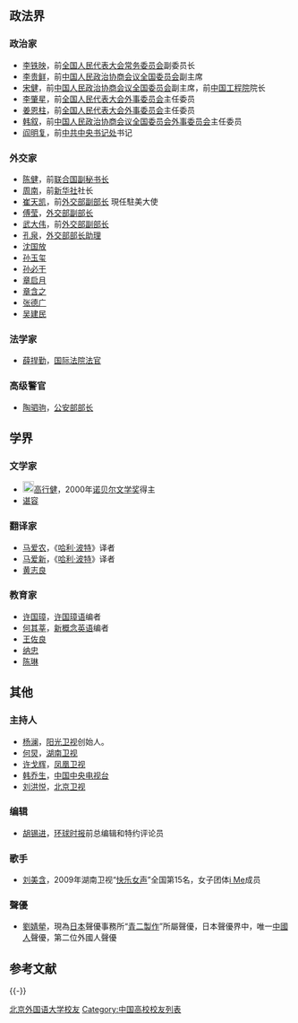 {{main|北京外国语大学}}
== 政法界 ==
=== 政治家 ===
* [[李铁映|李铁映]]，前[[全国人民代表大会常务委员会|全国人民代表大会常务委员会]]副委员长
* [[李贵鲜|李贵鲜]]，前[[中国人民政治协商会议全国委员会|中国人民政治协商会议全国委员会]]副主席
* [[宋健|宋健]]，前[[中国人民政治协商会议全国委员会|中国人民政治协商会议全国委员会]]副主席，前[[中国工程院|中国工程院]]院长
* [[李肇星|李肇星]]，前[[全国人民代表大会外事委员会|全国人民代表大会外事委员会]]主任委员
* [[姜恩柱|姜恩柱]]，前[[全国人民代表大会外事委员会|全国人民代表大会外事委员会]]主任委员
* [[韩叙|韩叙]]，前[[中国人民政治协商会议全国委员会外事委员会|中国人民政治协商会议全国委员会外事委员会]]主任委员
* [[阎明复|阎明复]]，前[[中共中央书记处|中共中央书记处]]书记

=== 外交家 ===
* [[陈健_(外交官)|陈健]]，前[[联合国|联合国]][[联合国秘书长|副秘书长]]
* [[周南_(新华社社长)|周南]]，前[[新华社|新华社]]社长
* [[崔天凯|崔天凯]]，前[[外交部副部长|外交部副部长]] 現任駐美大使
* [[傅莹|傅莹]]，[[外交部副部长|外交部副部长]]
* [[武大伟|武大伟]]，前[[外交部副部长|外交部副部长]]
* [[孔泉|孔泉]]，[[外交部部长助理|外交部部长助理]]
* [[沈国放|沈国放]]
* [[孙玉玺|孙玉玺]]
* [[孙必干|孙必干]]
* [[章启月|章启月]]
* [[章含之|章含之]]
* [[张德广_(1941年)|张德广]]
* [[吴建民_(外交官)|吴建民]]

=== 法学家 ===
* [[薛捍勤|薛捍勤]]，[[国际法院|国际法院]][[国际法院法官|法官]]

=== 高级警官 ===
* [[陶驷驹|陶驷驹]]，[[公安部部长|公安部部长]]

== 学界 ==
=== 文学家 ===
* [[File:Nobel_prize_medal.svg|20px]][[高行健|高行健]]，2000年[[诺贝尔文学奖|诺贝尔文学奖]]得主
* [[谌容|谌容]]

=== 翻译家 ===
* [[马爱农|马爱农]]，《[[哈利·波特|哈利·波特]]》译者
* [[马爱新|马爱新]]，《[[哈利·波特|哈利·波特]]》译者
* [[黄志良|黄志良]]

===教育家===
* [[许国璋_(教育家)|许国璋]]，[[许国璋语|许国璋语]]编者
* [[何其莘|何其莘]]，[[新概念英语|新概念英语]]编者
* [[王佐良|王佐良]]
* [[纳忠|纳忠]]
* [[陈琳|陈琳]]

== 其他 ==
=== 主持人 ===
* [[杨澜|杨澜]]，[[阳光卫视|阳光卫视]]创始人。
* [[何炅|何炅]]，[[湖南卫视|湖南卫视]]
* [[许戈辉|许戈辉]]，[[凤凰卫视|凤凰卫视]]
* [[韩乔生|韩乔生]]，[[中国中央电视台|中国中央电视台]]
* [[刘洪悦|刘洪悦]]，[[北京卫视|北京卫视]]

=== 编辑 ===
* [[胡锡进|胡锡进]]，[[环球时报|环球时报]]前总编辑和特约评论员

=== 歌手 ===
* [[刘美含|刘美含]]，2009年湖南卫视“[[快乐女声|快乐女声]]”全国第15名，女子团体[[i_Me|i Me]]成员

=== 聲優 ===
* [[劉婧犖|劉婧犖]]，現為[[日本|日本]]聲優事務所“[[青二製作|青二製作]]”所屬聲優，日本聲優界中，唯一[[中國人|中國人]]聲優，第二位外國人聲優

== 参考文献 ==
{{Reflist}}

{{-}}
{{北京外国语大学}}

[[Category:北京外国语大学校友|]]
[[Category:中国高校校友列表|Category:中国高校校友列表]]